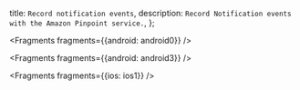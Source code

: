   title: `Record notification events`,
  description: `Record Notification events with the Amazon Pinpoint service.`,
};


<Fragments fragments={{android: android0}} />


<Fragments fragments={{android: android3}} />


<Fragments fragments={{ios: ios1}} />

